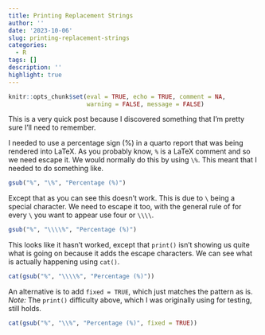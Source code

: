 ```yaml
---
title: Printing Replacement Strings
author: ''
date: '2023-10-06'
slug: printing-replacement-strings
categories:
  - R
tags: []
description: ''
highlight: true
---
```


```r
knitr::opts_chunk$set(eval = TRUE, echo = TRUE, comment = NA, 
                      warning = FALSE, message = FALSE)
```

This is a very quick post because I discovered something that I'm pretty sure I'll need to remember. 

I needed to use a percentage sign (%) in a quarto report that was being rendered into LaTeX. As you probably know, `%` is a LaTeX comment and so we need escape it. We would normally do this by using `\%`. This meant that I needed to do something like. 

```r
gsub("%", "\%", "Percentage (%)")
```

Except that as you can see this doesn't work. This is due to `\` being a special character. We need to escape it too, with the general rule of for every `\` you want to appear use four or `\\\\`. 

```r
gsub("%", "\\\\%", "Percentage (%)")
```

This looks like it hasn't worked, except that `print()` isn't showing us quite what is going on because it adds the escape characters. We can see what is actually happening using `cat()`. 

```r
cat(gsub("%", "\\\\%", "Percentage (%)"))
```

An alternative is to add `fixed = TRUE`, which just matches the pattern as is. *Note:* The `print()` difficulty above, which I was originally using for testing, still holds. 

```r
cat(gsub("%", "\\%", "Percentage (%)", fixed = TRUE))
```



